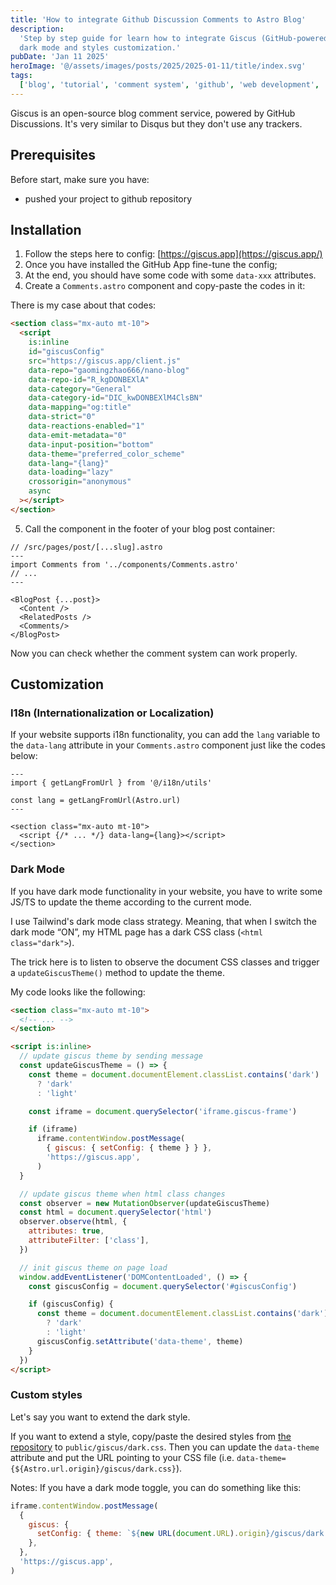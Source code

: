 ```yaml
---
title: 'How to integrate Github Discussion Comments to Astro Blog'
description:
  'Step by step guide for learn how to integrate Giscus (GitHub-powered comments) into your Astro blog. How to deal with
  dark mode and styles customization.'
pubDate: 'Jan 11 2025'
heroImage: '@/assets/images/posts/2025/2025-01-11/title/index.svg'
tags:
  ['blog', 'tutorial', 'comment system', 'github', 'web development', 'astro']
---
```



Giscus is an open-source blog comment service, powered by GitHub Discussions. It's very similar to
Disqus but they don't use any trackers.

## Prerequisites

<Alert>
  Before start, make sure you have:

  <ul>
    <li>pushed your project to github repository</li>
  </ul>
</Alert>

## Installation

1. Follow the steps here to config: [https://giscus.app](https://giscus.app/)
2. Once you have installed the GitHub App fine-tune the config;
3. At the end, you should have some code with some `data-xxx` attributes.
4. Create a `Comments.astro` component and copy-paste the codes in it:

There is my case about that codes:

```html
<section class="mx-auto mt-10">
  <script
    is:inline
    id="giscusConfig"
    src="https://giscus.app/client.js"
    data-repo="gaomingzhao666/nano-blog"
    data-repo-id="R_kgDONBEXlA"
    data-category="General"
    data-category-id="DIC_kwDONBEXlM4ClsBN"
    data-mapping="og:title"
    data-strict="0"
    data-reactions-enabled="1"
    data-emit-metadata="0"
    data-input-position="bottom"
    data-theme="preferred_color_scheme"
    data-lang="{lang}"
    data-loading="lazy"
    crossorigin="anonymous"
    async
  ></script>
</section>
```

5. Call the component in the footer of your blog post container:

```tsx
// /src/pages/post/[...slug].astro
---
import Comments from '../components/Comments.astro'
// ...
---

<BlogPost {...post}>
  <Content />
  <RelatedPosts />
  <Comments/>
</BlogPost>
```

Now you can check whether the comment system can work properly.

## Customization

### I18n (Internationalization or Localization)

If your website supports i18n functionality, you can add the `lang` variable to the `data-lang` attribute in your `Comments.astro` component just like the codes below:

```astro
---
import { getLangFromUrl } from '@/i18n/utils'

const lang = getLangFromUrl(Astro.url)
---

<section class="mx-auto mt-10">
  <script {/* ... */} data-lang={lang}></script>
</section>
```

### Dark Mode

If you have dark mode functionality in your website, you have to write some JS/TS to update the theme according to the
current mode.

I use Tailwind's dark mode class strategy. Meaning, that when I switch the dark mode “ON”, my HTML
page has a dark CSS class (`<html class="dark">`).

The trick here is to listen to observe the document CSS classes and trigger a `updateGiscusTheme()`
method to update the theme.

My code looks like the following:

```html
<section class="mx-auto mt-10">
  <!-- ... -->
</section>

<script is:inline>
  // update giscus theme by sending message
  const updateGiscusTheme = () => {
    const theme = document.documentElement.classList.contains('dark')
      ? 'dark'
      : 'light'

    const iframe = document.querySelector('iframe.giscus-frame')

    if (iframe)
      iframe.contentWindow.postMessage(
        { giscus: { setConfig: { theme } } },
        'https://giscus.app',
      )
  }

  // update giscus theme when html class changes
  const observer = new MutationObserver(updateGiscusTheme)
  const html = document.querySelector('html')
  observer.observe(html, {
    attributes: true,
    attributeFilter: ['class'],
  })

  // init giscus theme on page load
  window.addEventListener('DOMContentLoaded', () => {
    const giscusConfig = document.querySelector('#giscusConfig')

    if (giscusConfig) {
      const theme = document.documentElement.classList.contains('dark')
        ? 'dark'
        : 'light'
      giscusConfig.setAttribute('data-theme', theme)
    }
  })
</script>
```

### Custom styles

Let's say you want to extend the dark style.

If you want to extend a style, copy/paste the desired styles from
[the repository](https://github.com/giscus/giscus/tree/main/styles/themes) to
`public/giscus/dark.css`. Then you can update the `data-theme` attribute and put the URL pointing to
your CSS file (i.e. `data-theme={${Astro.url.origin}/giscus/dark.css}`).

Notes: If you have a dark mode toggle, you can do something like this:

```js
iframe.contentWindow.postMessage(
  {
    giscus: {
      setConfig: { theme: `${new URL(document.URL).origin}/giscus/dark.css` },
    },
  },
  'https://giscus.app',
)
```
